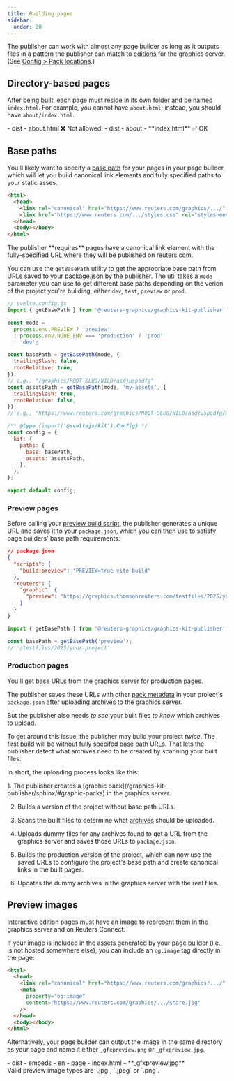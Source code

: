 ```yaml
---
title: Building pages
sidebar:
  order: 20
---
```



The publisher can work with almost any page builder as long as it outputs files in a pattern the publisher can match to [editions](/graphics-kit-publisher/sphinx/#editions) for the graphics server. (See [Config > Pack locations](/graphics-kit-publisher/config/packlocations/).)

## Directory-based pages

After being built, each page must reside in its own folder and be named `index.html`. For example, you cannot have `about.html`; instead, you should have `about/index.html`.

<FileTree>
- dist 
  - about.html ❌ Not allowed!
</FileTree>

<FileTree>
- dist 
  - about 
    - **index.html** ✅ OK
</FileTree>

## Base paths

You'll likely want to specify a [base path](https://vite.dev/guide/build.html#public-base-path) for your pages in your page builder, which will let you build canonical link elements and fully specified paths to your static asses.

```html {3,4}
<html>
  <head>
    <link rel="canonical" href="https://www.reuters.com/graphics/.../" />
    <link href="https://www.reuters.com/.../styles.css" rel="stylesheet" />
  </head>
  <body></body>
</html>
```

<Aside>
  The publisher **requires** pages have a canonical link element with the
  fully-specified URL where they will be published on reuters.com.
</Aside>

You can use the `getBasePath` utility to get the appropriate base path from URLs saved to your package.json by the publisher. The util takes a `mode` parameter you can use to get different base paths depending on the verion of the project you're building, either `dev`, `test`, `preview` or `prod`.

```javascript
// svelte.config.js
import { getBasePath } from '@reuters-graphics/graphics-kit-publisher';

const mode =
  process.env.PREVIEW ? 'preview'
  : process.env.NODE_ENV === 'production' ? 'prod'
  : 'dev';

const basePath = getBasePath(mode, {
  trailingSlash: false,
  rootRelative: true,
});
// e.g., "/graphics/ROOT-SLUG/WILD/asdjuspodfg"
const assetsPath = getBasePath(mode, 'my-assets', {
  trailingSlash: true,
  rootRelative: false,
});
// e.g., "https://www.reuters.com/graphics/ROOT-SLUG/WILD/asdjuspodfg/my-assets/"

/** @type {import('@sveltejs/kit').Config} */
const config = {
  kit: {
    paths: {
      base: basePath,
      assets: assetsPath,
    },
  },
};

export default config;
```

### Preview pages

Before calling your [preview build script](/graphics-kit-publisher/config/build/#buildscripts), the publisher generates a unique URL and saves it to your `package.json`, which you can then use to satisfy page builders' base path requirements:

```json
// package.json
{
  "scripts": {
    "build:preview": "PREVIEW=true vite build"
  },
  "reuters": {
    "graphic": {
      "preview": "https://graphics.thomsonreuters.com/testfiles/2025/your-project/"
    }
  }
}
```

```javascript
import { getBasePath } from '@reuters-graphics/graphics-kit-publisher';

const basePath = getBasePath('preview');
// '/testfiles/2025/your-project'
```

### Production pages

You'll get base URLs from the graphics server for production pages.

The publisher saves these URLs with other [pack metadata](/graphics-kit-publisher/package/) in your project's `package.json` after uploading [archives](/graphics-kit-publisher/sphinx/#archives) to the graphics server.

But the publisher also needs _to see_ your built files _to know_ which archives to upload.

To get around this issue, the publisher may build your project _twice_. The first build will be without fully specifed base path URLs. That lets the publisher detect what archives need to be created by scanning your built files.

In short, the uploading process looks like this:

<Steps>
1. The publisher creates a [graphic pack](/graphics-kit-publisher/sphinx/#graphic-packs) in the graphics server.

2. Builds a version of the project without base path URLs.

3. Scans the built files to determine what [archives](/graphics-kit-publisher/sphinx/#archives) should be uploaded.

4. Uploads dummy files for any archives found to get a URL from the graphics server and saves those URLs to `package.json`.

5. Builds the production version of the project, which can now use the saved URLs to configure the project's base path and create canonical links in the built pages.

6. Updates the dummy archives in the graphics server with the real files.
</Steps>

## Preview images

[Interactive edition](/graphics-kit-publisher/sphinx/#interactive-editions) pages must have an image to represent them in the graphics server and on Reuters Connect.

If your image is included in the assets generated by your page builder (i.e., is not hosted somewhere else), you can include an `og:image` tag directly in the page:

```html {4}
<html>
  <head>
    <link rel="canonical" href="https://www.reuters.com/graphics/.../" />
    <meta
      property="og:image"
      content="https://www.reuters.com/graphics/.../share.jpg"
    />
  </head>
  <body></body>
</html>
```

Alternatively, your page builder can output the image in the same directory as your page and name it either `_gfxpreview.png` or `_gfxpreview.jpg`.

<FileTree>
  - dist 
    - embeds 
      - en 
        - page 
          - index.html 
          - **_gfxpreview.jpg**
</FileTree>

<Aside>Valid preview image types are `.jpg`, `.jpeg` or `.png`.</Aside>
